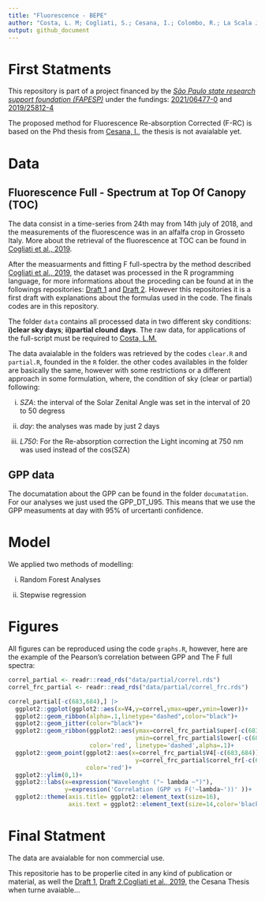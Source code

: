 ```yaml
---
title: "Fluorescence - BEPE"
author: "Costa, L. M; Cogliati, S.; Cesana, I.; Colombo, R.; La Scala Jr., N."
output: github_document
---
```


# **First Statments**

This repository is part of a project financed by the [*São Paulo state research support foundation (FAPESP)*](https://fapesp.br/en) under the fundings: [2021/06477-0](https://bv.fapesp.br/en/bolsas/197773/evaluation-of-different-approaches-for-the-retrieval-of-sun-induced-fluorescence/) and [2019/25812-4](https://bv.fapesp.br/en/bolsas/190947/spatial-and-temporal-variability-of-atmospheric-co2-in-the-metropolitan-region-of-ribeirao-preto-sao/)

The proposed method for Fluorescence Re-absorption Corrected (F-RC) is based on the Phd thesis from [Cesana, I.](https://www.researchgate.net/profile/Ilaria-Cesana), the thesis is not avaialable yet.


# **Data**

## **Fluorescence Full - Spectrum at Top Of Canopy (TOC)**

The data consist in a time-series from 24th may from 14th july of 2018, and the measurements of the fluorescence was in an alfalfa crop in Grosseto Italy. More about the retrieval of the fluorescence at TOC can be found in [Cogliati et al., 2019](https://doi.org/10.3390/rs11161840). 

After the measuarments and fitting F full-spectra by the method described [Cogliati et al., 2019](https://doi.org/10.3390/rs11161840), the dataset was processed in the R programming language, for more informations about the proceding can be found at in the followings repositories: [Draft 1](https://github.com/lm-costa/draft_bepe) and [Draft 2](https://github.com/lm-costa/draft_2_bepe). However this repositories it is a first draft with explanations about the formulas used in the code. The finals codes are in this repository. 

The folder `data` contains all processed data in two different sky conditions: **i)clear sky days**; **ii)partial clound days**. The raw data, for applications of the full-script must be required to [Costa, L.M.](https://github.com/lm-costa)

The data avaialable in the folders was retrieved by the codes `clear.R` and `partial.R`, founded in the `R` folder. the other codes availables in the folder are basically the same, however with some restrictions or a different approach in some formulation, where, the condition of sky (clear or partial) following: 

i) *SZA*: the interval of the Solar Zenital Angle was set in the interval of 20 to 50 degress

ii) *day*: the analyses was made by just 2 days

iii) *L750*: For the Re-absorption correction the Light incoming at 750 nm was used instead of the cos(SZA) 

## **GPP data**

The documatation about the GPP can be found in the folder `documatation`. For our analyses we just used the GPP_DT_U95. This means that we use the GPP measuments at day with 95% of urcertanti confidence.

# **Model**

We applied two methods of modelling: 

i) Random Forest Analyses

ii) Stepwise regression


# **Figures**

All figures can be reproduced using the code `graphs.R`, however, here are the example of the Pearson's correlation between GPP and The F full spectra:

```r
correl_partial <- readr::read_rds("data/partial/correl.rds")
correl_frc_partial <- readr::read_rds("data/partial/correl_frc.rds")

correl_partial[-c(683,684),] |>
  ggplot2::ggplot(ggplot2::aes(x=V4,y=correl,ymax=uper,ymin=lower))+
  ggplot2::geom_ribbon(alpha=.1,linetype="dashed",color="black")+
  ggplot2::geom_jitter(color="black")+
  ggplot2::geom_ribbon(ggplot2::aes(ymax=correl_frc_partial$uper[-c(683,684)],
                                    ymin=correl_frc_partial$lower[-c(683,684)]),
                       color='red', linetype='dashed',alpha=.1)+
  ggplot2::geom_point(ggplot2::aes(x=correl_frc_partial$V4[-c(683,684)],
                                    y=correl_frc_partial$correl_fr[-c(683,684)]),
                      color='red')+
  ggplot2::ylim(0,1)+
  ggplot2::labs(x=expression("Wavelenght ("~ lambda ~")"),
                y=expression('Correlation (GPP vs F('~lambda~'))' ))+
  ggplot2::theme(axis.title= ggplot2::element_text(size=16),
                 axis.text = ggplot2::element_text(size=14,color='black'))
```


# **Final Statment**

The data are avaialable for non commercial use. 

This repositorie has to be properlie cited in any kind of publication or material, as well the [Draft 1](https://github.com/lm-costa/draft_bepe), [Draft 2](https://github.com/lm-costa/draft_2_bepe),[Cogliati et al., 2019](https://doi.org/10.3390/rs11161840), the Cesana Thesis when turne avaiable...
